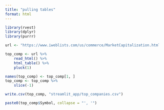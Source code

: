 ```yaml
---
title: "pulling tables"
format: html
---
```



```r
library(rvest)
library(dplyr)
library(purrr)

url <- "https://www.iweblists.com/us/commerce/MarketCapitalization.html"

top_comp <- url %>% 
    read_html() %>% 
    html_table() %>% 
    pluck(1)

names(top_comp) <- top_comp[1, ]
top_comp <- top_comp %>% 
    slice(-1)

write.csv(top_comp, "streamlit_app/top_companies.csv")

paste0(top_comp$Symbol, collapse = "', '")
```

